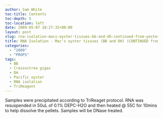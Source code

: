 ```yaml
---
author: Sam White
toc-title: Contents
toc-depth: 5
toc-location: left
date: 2009-05-07 18:27:32+00:00
layout: post
slug: rna-isolation-macs-oyster-tissues-bb-and-dh-continued-from-yesterday
title: RNA Isolation - Mac's oyster tissues (BB and DH) (CONTINUED from yesterday)
categories:
  - "2009"
  - "PROPS"
tags:
  - BB
  - Crassostrea gigas
  - DH
  - Pacific oyster
  - RNA isolation
  - TriReagent
---
```


Samples were precipitated according to TriReaget protocol. RNA was resuspended in 50uL of 0.1% DEPC-H2O and then heated @ 55C for 10mins to help dissolve the pellets. Samples will be DNase treated.
